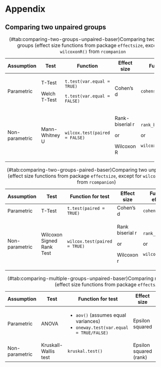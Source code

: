 # Appendix {.unnumbered}

## Comparing two unpaired groups

+----------------+----------------+-------------------------------+-----------------+-------------------+
| Assumption     | Test           | Function                      | Effect size     | Function          |
+================+================+===============================+=================+===================+
| Parametric     | T-Test         | `t.test(var.equal = TRUE)`    | Cohen's d       | `cohens_d()`      |
|                |                |                               |                 |                   |
|                | Welch T-Test   | `t.test(var.equal = FALSE)`   |                 |                   |
+----------------+----------------+-------------------------------+-----------------+-------------------+
| Non-parametric | Mann-Whitney U | `wilcox.test(paired = FALSE)` | Rank-biserial r | `rank_biserial()` |
|                |                |                               |                 |                   |
|                |                |                               | or              | or                |
|                |                |                               |                 |                   |
|                |                |                               | Wilcoxon R      | `wilcoxonR()`     |
+----------------+----------------+-------------------------------+-----------------+-------------------+

: (\#tab:comparing-two-groups-unpaired-baser)Comparing two unpaired groups (effect size functions from package `effectsize`, except for `wilcoxonR()` from `rcompanion`

+----------------+---------------------------+------------------------------+-----------------+--------------------------+
| Assumption     | Test                      | Function for test            | Effect size     | Function for effect size |
+================+===========================+==============================+=================+==========================+
| Parametric     | T-Test                    | `t.test(paired = TRUE)`      | Cohen's d       | `cohens_d()`             |
+----------------+---------------------------+------------------------------+-----------------+--------------------------+
| Non-parametric | Wilcoxon Signed Rank Test | `wilcox.test(paired = TRUE)` | Rank biserial r | `rank_biserial()`        |
|                |                           |                              |                 |                          |
|                |                           |                              | or              | or                       |
|                |                           |                              |                 |                          |
|                |                           |                              | Wilcoxon r      | `wilcoxonPairedR()`      |
+----------------+---------------------------+------------------------------+-----------------+--------------------------+

: (\#tab:comparing-two-groups-paired-baser)Comparing two unpaired groups (effect size functions from package `effectsize`, except for `wilcoxonPairedR()` from `rcompanion`)

+----------------+----------------------+-------------------------------------------+------------------------+--------------------------+
| Assumption     | Test                 | Function for test                         | Effect size            | Function for effect size |
+================+======================+===========================================+========================+==========================+
| Parametric     | ANOVA                | -   `aov()` (assumes equal variances)     | Epsilon squared        | `eta_squared()`          |
|                |                      | -   `oneway.test(var.equal = TRUE/FALSE)` |                        |                          |
+----------------+----------------------+-------------------------------------------+------------------------+--------------------------+
| Non-parametric | Kruskall-Wallis test | `kruskal.test()`                          | Epsilon squared (rank) | `rank_epsilon_squared()` |
+----------------+----------------------+-------------------------------------------+------------------------+--------------------------+

: (\#tab:comparing-multiple-groups-unpaired-baser)Comparing multiple unpaired groups (effect size functions from package `effectsize`)
